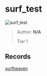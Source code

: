 
# surf_test

![surf_test](https://raw.githubusercontent.com/Sayt123/SurfMapPics/Maps-and-bonuses/csgo/surf_test.jpg)

> Author: **N/A**
>
> Tier 1

## Records

[surfheaven](https://surfheaven.eu/map/surf_test)
